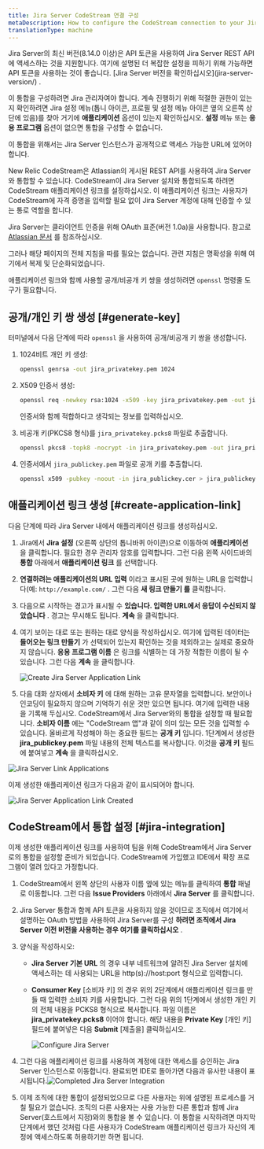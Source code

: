 ```yaml
---
title: Jira Server CodeStream 연결 구성
metaDescription: How to configure the CodeStream connection to your Jira server.
translationType: machine
---
```







<Callout variant="caution">
  Jira Server의 최신 버전(8.14.0 이상)은 API 토큰을 사용하여 Jira Server REST API에 액세스하는 것을 지원합니다. 여기에 설명된 더 복잡한 설정을 피하기 위해 가능하면 API 토큰을 사용하는 것이 좋습니다. [Jira Server 버전을 확인하십시오](jira-server-version/) .

  이 통합을 구성하려면 Jira 관리자여야 합니다. 계속 진행하기 위해 적절한 권한이 있는지 확인하려면 Jira 설정 메뉴(톱니 아이콘, 프로필 및 설정 메뉴 아이콘 옆의 오른쪽 상단에 있음)를 찾아 거기에 **애플리케이션** 옵션이 있는지 확인하십시오. **설정** 메뉴 또는 **응용 프로그램** 옵션이 없으면 통합을 구성할 수 없습니다.

  이 통합을 위해서는 Jira Server 인스턴스가 공개적으로 액세스 가능한 URL에 있어야 합니다.
</Callout>

New Relic CodeStream은 Atlassian의 게시된 REST API를 사용하여 Jira Server와 통합할 수 있습니다. CodeStream이 Jira Server 설치와 통합되도록 하려면 CodeStream 애플리케이션 링크를 설정하십시오. 이 애플리케이션 링크는 사용자가 CodeStream에 자격 증명을 입력할 필요 없이 Jira Server 계정에 대해 인증할 수 있는 통로 역할을 합니다.

Jira Server는 클라이언트 인증을 위해 OAuth 표준(버전 1.0a)을 사용합니다. 참고로 [Atlassian 문서](https://developer.atlassian.com/server/jira/platform/oauth/) 를 참조하십시오.

그러나 해당 페이지의 전체 지침을 따를 필요는 없습니다. 관련 지침은 명확성을 위해 여기에서 복제 및 단순화되었습니다.

애플리케이션 링크와 함께 사용할 공개/비공개 키 쌍을 생성하려면 `openssl` 명령줄 도구가 필요합니다.

## 공개/개인 키 쌍 생성 [#generate-key]

터미널에서 다음 단계에 따라 `openssl` 을 사용하여 공개/비공개 키 쌍을 생성합니다.

1. 1024비트 개인 키 생성:

   ```sh
   openssl genrsa -out jira_privatekey.pem 1024
   ```

2. X509 인증서 생성:

   ```sh
   openssl req -newkey rsa:1024 -x509 -key jira_privatekey.pem -out jira_publickey.cer -days 365
   ```

   인증서와 함께 적합하다고 생각되는 정보를 입력하십시오.

3. 비공개 키(PKCS8 형식)를 `jira_privatekey.pcks8` 파일로 추출합니다.

   ```sh
   openssl pkcs8 -topk8 -nocrypt -in jira_privatekey.pem -out jira_privatekey.pcks8
   ```

4. 인증서에서 `jira_publickey.pem` 파일로 공개 키를 추출합니다.

   ```sh
   openssl x509 -pubkey -noout -in jira_publickey.cer > jira_publickey.pem
   ```

## 애플리케이션 링크 생성 [#create-application-link]

다음 단계에 따라 Jira Server 내에서 애플리케이션 링크를 생성하십시오.

1. Jira에서 **Jira 설정** (오른쪽 상단의 톱니바퀴 아이콘)으로 이동하여 **애플리케이션** 을 클릭합니다. 필요한 경우 관리자 암호를 입력합니다. 그런 다음 왼쪽 사이드바의 **통합** 아래에서 **애플리케이션 링크** 를 선택합니다.

2. **연결하려는 애플리케이션의 URL 입력** 이라고 표시된 곳에 원하는 URL을 입력합니다(예: `http://example.com/` . 그런 다음 **새 링크 만들기 를** 클릭합니다.

3. 다음으로 시작하는 경고가 표시될 수 **있습니다. 입력한 URL에서 응답이 수신되지 않았습니다** . 경고는 무시해도 됩니다. **계속** 을 클릭합니다.

4. 여기 보이는 대로 또는 원하는 대로 양식을 작성하십시오. 여기에 입력된 데이터는 **들어오는 링크 만들기** 가 선택되어 있는지 확인하는 것을 제외하고는 실제로 중요하지 않습니다. **응용 프로그램 이름** 은 링크를 식별하는 데 가장 적합한 이름이 될 수 있습니다. 그런 다음 **계속** 을 클릭합니다.

   <img
     alt="Create Jira Server Application Link"
     src={codestreamCreateJiraServerAppLink}
   />

5. 다음 대화 상자에서 **소비자 키** 에 대해 원하는 고유 문자열을 입력합니다. 보안이나 인코딩이 필요하지 않으며 기억하기 쉬운 것만 있으면 됩니다. 여기에 입력한 내용을 기록해 두십시오. CodeStream에서 Jira Server와의 통합을 설정할 때 필요합니다. **소비자 이름** 에는 "CodeStream 앱"과 같이 의미 있는 모든 것을 입력할 수 있습니다. 올바르게 작성해야 하는 중요한 필드는 **공개 키** 입니다. 1단계에서 생성한 **jira_publickey.pem** 파일 내용의 전체 텍스트를 복사합니다. 이것을 **공개 키** 필드에 붙여넣고 **계속** 을 클릭하십시오.

<img
  alt="Jira Server Link Applications"
  src={codestreamJiraServerAppLinkOauth}
/>

이제 생성한 애플리케이션 링크가 다음과 같이 표시되어야 합니다.

<img
  alt="Jira Server Application Link Created"
  src={codestreamJiraServerAppLinkCreated}
/>

## CodeStream에서 통합 설정 [#jira-integration]

이제 생성한 애플리케이션 링크를 사용하여 팀을 위해 CodeStream에서 Jira Server로의 통합을 설정할 준비가 되었습니다. CodeStream에 가입했고 IDE에서 확장 프로그램이 열려 있다고 가정합니다.

1. CodeStream에서 왼쪽 상단의 사용자 이름 옆에 있는 메뉴를 클릭하여 **통합** 패널로 이동합니다. 그런 다음 **Issue Providers** 아래에서 **Jira Server** 를 클릭합니다.

2. Jira Server 통합과 함께 API 토큰을 사용하지 않을 것이므로 조직에서 여기에서 설명하는 OAuth 방법을 사용하여 Jira Server를 구성 **하려면 조직에서 Jira Server 이전 버전을 사용하는 경우 여기를 클릭하십시오** .

3. 양식을 작성하시오:

   * **Jira Server 기본 URL** 의 경우 내부 네트워크에 알려진 Jira Server 설치에 액세스하는 데 사용되는 URL을 http(s)://host:port 형식으로 입력합니다.

   * **Consumer Key** \[소비자 키] 의 경우 위의 2단계에서 애플리케이션 링크를 만들 때 입력한 소비자 키를 사용합니다. 그런 다음 위의 1단계에서 생성한 개인 키의 전체 내용을 PCKS8 형식으로 복사합니다. 파일 이름은 **jira_privatekey.pcks8** 이어야 합니다. 해당 내용을 **Private Key** \[개인 키] 필드에 붙여넣은 다음 **Submit** \[제출을] 클릭하십시오.

     <img alt="Configure Jira Server" src={codestreamConfigureJiraServer}/>

4. 그런 다음 애플리케이션 링크를 사용하여 계정에 대한 액세스를 승인하는 Jira Server 인스턴스로 이동합니다. 완료되면 IDE로 돌아가면 다음과 유사한 내용이 표시됩니다.<img alt="Completed Jira Server Integration" src={codestreamJiraServerIntegrationComplete}/>

5. 이제 조직에 대한 통합이 설정되었으므로 다른 사용자는 위에 설명된 프로세스를 거칠 필요가 없습니다. 조직의 다른 사용자는 사용 가능한 다른 통합과 함께 Jira Server(호스트에서 지정)와의 통합을 볼 수 있습니다. 이 통합을 시작하려면 마지막 단계에서 했던 것처럼 다른 사용자가 CodeStream 애플리케이션 링크가 자신의 계정에 액세스하도록 허용하기만 하면 됩니다.